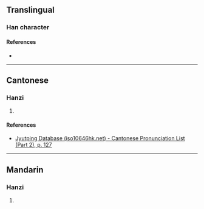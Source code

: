 {{character info}}
==Translingual==

===Han character===
{{Han char|rn=75|rad=木|as=06|sn=10|four=42900|canj=DILL|ids=⿰[[木]][[州]]}}

====References====
* {{Han ref|kx=0523.050|dkj=14718|hdz=21207.040|uh=6826|ud=26662|bh=D1EE|bd=53742}}

----

==Cantonese==

===Hanzi===
{{yue-hanzi|jyut=[[cau4]]|y=chau4}}

# {{rfdef|yue|sort=木06}}

====References====
* [http://www.iso10646hk.net/jp/document/download.jsp Jyutping Database (iso10646hk.net) - Cantonese Pronunciation List (Part 2), p. 127]

----

==Mandarin==

===Hanzi===
{{cmn-hanzi|pin=[[chóu]] ([[chou2]])|wg=ch'ou<sup>2</sup>}}

# {{rfdef|cmn|sort=木06}}